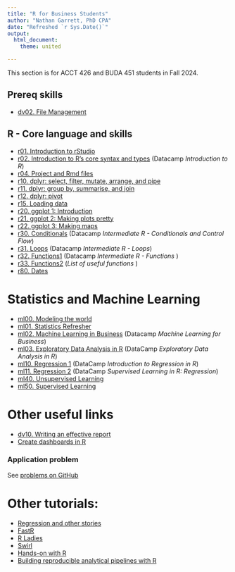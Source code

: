 ```yaml
--- 
title: "R for Business Students"
author: "Nathan Garrett, PhD CPA"
date: "Refreshed `r Sys.Date()`"
output: 
  html_document:
    theme: united

---
```



This section is for ACCT 426 and BUDA 451 students in Fall 2024.

## Prereq skills

- [dv02. File Management](dv02-files.html)


## R - Core language and skills

  - [r01. Introduction to rStudio](r01-intro.html)
  - [r02. Introduction to R's core syntax and types](r02-syntax.html) (Datacamp *Introduction to R*)
  - [r04. Project and Rmd files](r04-project-files.html)
  - [r10. dplyr: select, filter, mutate, arrange, and pipe](r10-dplyr.html)
  - [r11. dplyr: group by, summarise, and join](r11-dplyr-shaping.html)
  - [r12. dplyr: pivot](r12-dplyr-reshaping.html)
  - [r15. Loading data](r15-read.html)
  - [r20. ggplot 1: Introduction](r20-ggplot.html)
  - [r21. ggplot 2: Making plots pretty](r21-ggplot-pretty.html)
  - [r22. ggplot 3: Making maps](r22-ggplot-maps-osm.html)
  - [r30. Conditionals](r30-syntax-conditionals.html) (Datacamp *Intermediate R - Conditionals and Control Flow*)
  - [r31. Loops](r31-syntax-loops.html) (Datacamp *Intermediate R - Loops*)
  - [r32. Functions1](r32-syntax-functions1.html) (Datacamp *Intermediate R - Functions* )
  - [r33. Functions2](r33-syntax-functions2.html) (*List of useful functions* )
  - [r80. Dates](r80-dates.html)

# Statistics and Machine Learning

  - [ml00. Modeling the world](ml00-model.html)
  - [ml01. Statistics Refresher](ml01-statistics.html)
  - [ml02. Machine Learning in Business](ml02-business.html) (Datacamp *Machine Learning for Business*)
  - [ml03. Exploratory Data Analysis in R](ml03-eda.html) (DataCamp *Exploratory Data Analysis in R*)
  - [ml10. Regression 1](ml10-regression1.html) (DataCamp *Introduction to Regression in R*)
  - [ml11. Regression 2](ml11-regression2.html) (DataCamp *Supervised Learning in R: Regression*)
  - [ml40. Unsupervised Learning](ml40-unsupervised.html)
  - [ml50. Supervised Learning](ml50-supervised.html)


# Other useful links

- [dv10. Writing an effective report](dv10-effective-reports.html)
- [Create dashboards in R](https://rstudio.github.io/bslib/index.html)


### Application problem

See [problems on GitHub](https://github.com/profgarrett/course_eda_problems/tree/main/)


# Other tutorials:

- [Regression and other stories](https://www.cambridge.org/highereducation/books/regression-and-other-stories)
- [FastR](https://github.com/matloff/fasteR)
- [R Ladies](https://rladiessydney.org/courses/ryouwithme/03-vizwhiz-1/)
- [Swirl](https://swirlstats.com/)
- [Hands-on with R](https://rstudio-education.github.io/hopr/)
- [Building reproducible analytical pipelines with R](https://raps-with-r.dev/preface.html)